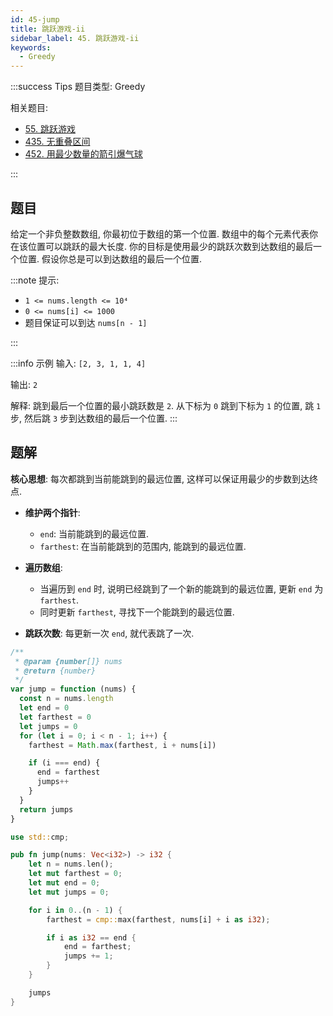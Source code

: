 ```yaml
---
id: 45-jump
title: 跳跃游戏-ii
sidebar_label: 45. 跳跃游戏-ii
keywords:
  - Greedy
---
```


:::success Tips
题目类型: Greedy

相关题目:

- [55. 跳跃游戏](/leetcode/medium/55-can-jump)
- [435. 无重叠区间](/leetcode/medium/435-erase-overlap-intervals)
- [452. 用最少数量的箭引爆气球](/leetcode/medium/452-find-min-arrow-shots)

:::

## 题目

给定一个非负整数数组, 你最初位于数组的第一个位置. 数组中的每个元素代表你在该位置可以跳跃的最大长度. 你的目标是使用最少的跳跃次数到达数组的最后一个位置. 假设你总是可以到达数组的最后一个位置.

:::note 提示:

- `1 <= nums.length <= 10⁴`
- `0 <= nums[i] <= 1000`
- 题目保证可以到达 `nums[n - 1]`

:::

:::info 示例
输入: `[2, 3, 1, 1, 4]`

输出: `2`

解释: 跳到最后一个位置的最小跳跃数是 `2`. 从下标为 `0` 跳到下标为 `1` 的位置, 跳 `1` 步, 然后跳 `3` 步到达数组的最后一个位置.
:::

## 题解

**核心思想**: 每次都跳到当前能跳到的最远位置, 这样可以保证用最少的步数到达终点.

- **维护两个指针**:

  - `end`: 当前能跳到的最远位置.
  - `farthest`: 在当前能跳到的范围内, 能跳到的最远位置.

- **遍历数组**:

  - 当遍历到 `end` 时, 说明已经跳到了一个新的能跳到的最远位置, 更新 `end` 为 `farthest`.
  - 同时更新 `farthest`, 寻找下一个能跳到的最远位置.

- **跳跃次数**: 每更新一次 `end`, 就代表跳了一次.


<Tabs>
  <TabItem value="JavaScript" label="JavaScript" default>

```ts
/**
 * @param {number[]} nums
 * @return {number}
 */
var jump = function (nums) {
  const n = nums.length
  let end = 0
  let farthest = 0
  let jumps = 0
  for (let i = 0; i < n - 1; i++) {
    farthest = Math.max(farthest, i + nums[i])

    if (i === end) {
      end = farthest
      jumps++
    }
  }
  return jumps
}
```

</TabItem>
<TabItem value="Rust" label="Rust">

```rust
use std::cmp;

pub fn jump(nums: Vec<i32>) -> i32 {
    let n = nums.len();
    let mut farthest = 0;
    let mut end = 0;
    let mut jumps = 0;

    for i in 0..(n - 1) {
        farthest = cmp::max(farthest, nums[i] + i as i32);

        if i as i32 == end {
            end = farthest;
            jumps += 1;
        }
    }

    jumps
}
```

</TabItem>
</Tabs>
